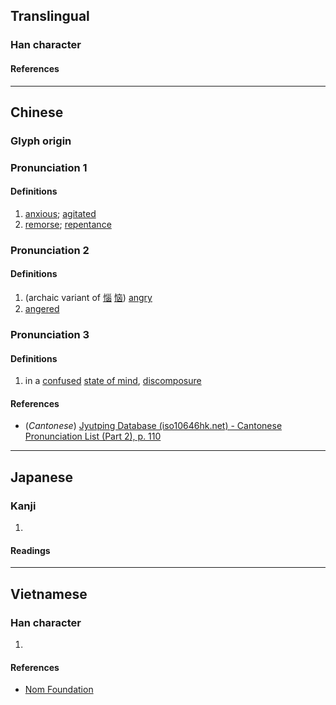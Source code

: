 {{character info/new}}
==Translingual==

===Han character===
{{Han char|rn=61|rad=心|as=13|sn=16|four=|canj=PTWV|ids=⿰忄農}}

====References====
{{Han ref|kx=0404.420|dkj=11304|dj=0745.060|hdz=42361.010|uh=61B9}}

----

==Chinese==
{{zh-forms|s=𢙐}}

===Glyph origin===
{{Han etym}}

===Pronunciation 1===
{{zh-pron
|m=náo
|c=nou4,lou4
|mc=y
|oc=y
|ma=
|cat=a,n
}}

====Definitions====
{{zh-hanzi}}

# [[anxious]]; [[agitated]]
# [[remorse]]; [[repentance]]

===Pronunciation 2===
{{zh-pron
|m=nǎo
|c=nou5,lou5
|ma=
|cat=a
}}

====Definitions====
{{zh-hanzi}}

# (archaic variant of [[惱]] [[恼]]) [[angry]]
# [[angered]]

===Pronunciation 3===
{{zh-pron
|m=náng
|c=nung4,lung4
|ma=
|cat=n
}}

====Definitions====
{{zh-hanzi}}

# in a [[confused]] [[state of mind]], [[discomposure]]

====References====
* (''Cantonese'') [http://www.iso10646hk.net/jp/document/download.jsp Jyutping Database (iso10646hk.net) - Cantonese Pronunciation List (Part 2), p. 110]

----

==Japanese==

===Kanji===
{{ja-kanji|grade=|rs=心13}}

# {{defn|lang=ja|sort=心13}}

====Readings====
{{ja-readings
|on=どう, ぬ, にょう, のう
|kun=こころみだれる, なやむ
}}

----

==Vietnamese==

===Han character===
{{vi-readings|rs=心13|reading=[[lùng]], [[não]], [[nùng]]}}

# {{defn|lang=vi|sort=心13}}

====References====
* [http://nomfoundation.org/common/nom_details.php?codepoint=61b9 Nom Foundation]